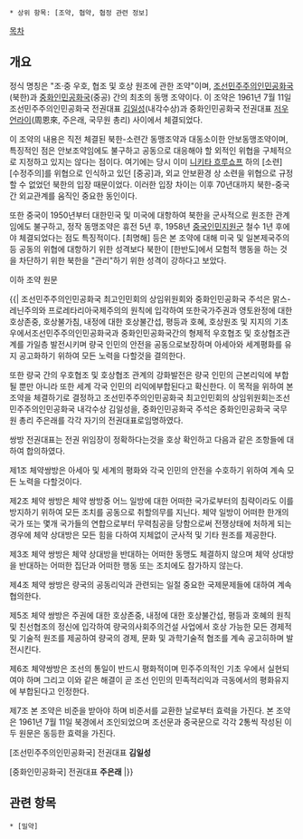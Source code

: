  * 상위 항목: [조약, 협약, 협정 관련 정보]

[[목차]]

== 개요 ==
정식 명칭은 "조·중 우호, 협조 및 호상 원조에 관한 조약"이며, [[조선민주주의인민공화국]](북한)과 [[중화인민공화국]](중공) 간의 최초의 동맹 조약이다. 이 조약은 1961년 7월 11일 조선민주주의인민공화국 전권대표 [[김일성]](내각수상)과 중화인민공화국 전권대표 [[저우언라이]](周恩來, 주은래, 국무원 총리) 사이에서 체결되었다.

이 조약의 내용은 직전 체결된 북한-소련간 동맹조약과 대동소이한 안보동맹조약이며, 특징적인 점은 안보조약임에도 불구하고 공동으로 대응해야 할 외적인 위협을 구체적으로 지정하고 있지는 않다는 점이다. 여기에는 당시 이미 [[니키타 흐루쇼프]] 하의 [소련] [수정주의]를 위협으로 인식하고 있던 [중공]과, 외교 안보환경 상 소련을 위협으로 규정할 수 없었던 북한의 입장 때문이었다. 이러한 입장 차이는 이후 70년대까지 북한-중국간 외교관계를 움직인 중요한 동인이다. 

또한 중국이 1950년부터 대한민국 및 미국에 대항하여 북한을 군사적으로 원조한 관계임에도 불구하고, 정작 동맹조약은 휴전 5년 후, 1958년 [[중국인민지원군]] 철수 1년 후에야 체결되었다는 점도 특징적이다. [최명해] 등은 본 조약에 대해 미국 및 일본제국주의 등 공동의 위협에 대항하기 위한 성격보다 북한이 [한반도]에서 모험적 행동을 하는 것을 차단하기 위한 북한을 "관리"하기 위한 성격이 강하다고 보았다.


이하 조약 원문

{{| 조선민주주의인민공화국 최고인민회의 상임위원회와 중화인민공화국 주석은 맑스-레닌주의와 프로레타리아국제주의의 원칙에 입각하여 또한국가주권과 영토완정에 대한 호상존중, 호상불가침, 내정에 대한 호상불간섭, 평등과 호혜, 호상원조 및 지지의 기초우에서조선민주주의인민공화국과 중화인민공화국간의 형제적 우호협조 및 호상협조관계를 가일층 발전시키며 량국 인민의 안전을 공동으로보장하며 아세아와 세계평화를 유지 공고화하기 위하여 모든 노력을 다할것을 결의한다.

또한 량국 간의 우호협조 및 호상협조 관계의 강화발전은 량국 인민의 근본리익에 부합될 뿐만 아니라 또한 세계 각국 인민의 리익에부합된다고 확신한다. 이 목적을 위하여 본 조약을 체결하기로 결정하고 조선민주주의인민공화국 최고인민회의 상임위원회는조선민주주의인민공화국 내각수상 김일성을, 중화인민공화국 주석은 중화인민공화국 국무원 총리 주은래를 각각 자기의 전권대표로임명하였다.

쌍방 전권대표는 전권 위임장이 정확하다는것을 호상 확인하고 다음과 같은 조항들에 대하여 합의하였다.

제1조 체약쌍방은 아세아 및 세계의 평화와 각국 인민의 안전을 수호하기 위하여 계속 모든 노력을 다할것이다.

제2조 체약 쌍방은 체약 쌍방중 어느 일방에 대한 어떠한 국가로부터의 침략이라도 이를 방지하기 위하여 모든 조치를 공동으로 취할의무를 지닌다. 체약 일방이 어떠한 한개의 국가 또는 몇개 국가들의 연합으로부터 무력침공을 당함으로써 전쟁상태에 처하게 되는경우에 체약 상대방은 모든 힘을 다하여 지체없이 군사적 및 기타 원조를 제공한다.

제3조 체약 쌍방은 체약 상대방을 반대하는 어떠한 동맹도 체결하지 않으며 체약 상대방을 반대하는 어떠한 집단과 어떠한 행동 또는 조치에도 참가하지 않는다.

제4조 체약 쌍방은 량국의 공동리익과 관련되는 일절 중요한 국제문제들에 대하여 계속 협의한다.

제5조 체약 쌍방은 주권에 대한 호상존중, 내정에 대한 호상불간섭, 평등과 호혜의 원칙 및 친선협조의 정신에 입각하여 량국의사회주의건설 사업에서 호상 가능한 모든 경제적 및 기술적 원조를 제공하여 량국의 경제, 문화 및 과학기술적 협조를 계속 공고히하며 발전시킨다.

제6조 체약쌍방은 조선의 통일이 반드시 평화적이며 민주주의적인 기초 우에서 실현되여야 하며 그리고 이와 같은 해결이 곧 조선 인민의 민족적리익과 극동에서의 평화유지에 부합된다고 인정한다.

제7조 본 조약은 비준을 받아야 하며 비준서를 교환한 날로부터 효력을 가진다. 본 조약은 1961년 7월 11일 북경에서 조인되었으며 조선문과 중국문으로 각각 2통씩 작성된 이 두 원문은 동등한 효력을 가진다.

[조선민주주의인민공화국] 전권대표 '''김일성'''

[중화인민공화국] 전권대표 '''주은래'''  |}}

== 관련 항목 ==
 * [밀약]
